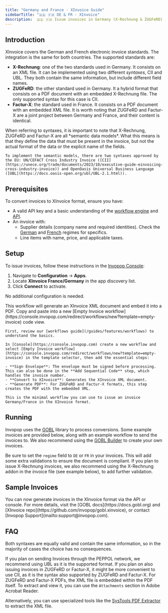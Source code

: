```yaml
---
title: "Germany and France · XInvoice Guide"
sidebarTitle: "🇩🇪 🇫🇷 DE & FR · XInvoice"
description:  🇩🇪 🇫🇷 Issue invoices in Germany (X-Rechnung & ZUGFeRD) and France (Factur-X).
---
```



## Introduction

XInvoice covers the German and French electronic invoice standards. The integration is the same for both countries. The supported standards are:

- **X-Rechnung**: one of the two standards used in Germany. It consists on an XML file. It can be implemented using two different *syntaxes*, CII and UBL. They both contain the same information, but include different field names.
- **ZUGFeRD**: the other standard used in Germany. It a hybrid format that consists on a PDF document with an embedded X-Rechnung file. The only supported syntax for this case is CII.
- **Factur-X**: the standard used in France. It consists on a PDF document with an embedded XML file. It is worth noting that ZUGFeRD and Factur-X are a joint project between Germany and France, and their content is identical.

<Tip>
    When referring to syntaxes, it is important to note that X-Rechnung, ZUGFeRD and Factur-X are all *semantic data models*. What this means is that they define the data that must be present in the invoice, but not the actual format of the data or the explicit name of the fields.

    To implement the semantic models, there are two syntaxes approved by the EU: UN/CEFACT Cross Industry Invoice ([CII](https://unece.org/trade/documents/2023/10/executive-guide-einvoicing-cross-industry-invoice)) and OpenOasis Universal Business Language ([UBL](https://docs.oasis-open.org/ubl/UBL-2.1.html)).
</Tip>

## Prerequisites

To convert invoices to XInvoice format, ensure you have:

- A valid API key and a basic understanding of the [workflow engine](/guides/features/workflows) and [API](api-ref/introduction).
- An invoice with:
  - Supplier details (company name and required identities). Check the [German](https://docs.gobl.org/regimes/de) and [French](https://docs.gobl.org/regimes/fr) regimes for specifics.
  - Line items with name, price, and applicable taxes.

## Setup

To issue invoices, follow these instructions in the [Invopop Console](https://console.invopop.com):

<Steps>
<Step title="Connect the XInvoice app">

1. Navigate to **Configuration** → **Apps**.
2. Locate **XInvoice France/Germany** in the app discovery list.
3. Click **Connect** to activate.

No additional configuration is needed.
</Step>
<Step title="Configure invoice workflow">

<Tabs>
  <Tab title="Template">
    <Card iconType="duotone" title="XInvoice workflow" icon="code-branch" href="https://console.invopop.com/redirect/workflows/new?template=de-x-rechnung" cta="Select a workspace to use this template">
    This workflow will generate an XInvoice XML document and embed it into a PDF. 
    </Card>
  </Tab>
  <Tab title="Code">
    Copy and paste into a new [Empty Invoice workflow](https://console.invopop.com/redirect/workflows/new?template=empty-invoice) code view.
    <WorkflowExample />
  </Tab>
  <Tab title="Build from scratch">

    First, review our [workflows guide](/guides/features/workflows) to understand the basics.

    In [Console](https://console.invopop.com) create a new workflow and select [Empty Invoice workflow](https://console.invopop.com/redirect/workflows/new?template=empty-invoice) in the template selector, then add the essential steps:

    - **Sign Envelope**: The envelope must be signed before processing. This can also be done in the **Add Sequential Code** step, which handles the invoice number.
    - **Convert to XInvoice**: Generates the XInvoice XML document.
    - **Generate PDF**: For ZUGFeRD and Factur-X formats, this step creates the PDF with the embedded XML.

    This is the minimal workflow you can use to issue an invoice Germany/France in the XInvoice format.
  </Tab>
</Tabs>

</Step>
</Steps>


## Running

Invopop uses the [GOBL](https://gobl.org) library to process conversions. Some example invoices are provided below, along with an example workflow to send the invoices to. We also recommend using the [GOBL Builder](https://build.gobl.org) to create your own invoices.

Be sure to set the `regime` field to `DE` or `FR` in your invoices. This will add some extra validations to ensure the document is compliant. If you plan to issue X-Rechnung invoices, we also recommend using the X-Rechnung addon in the invoice file (see example below), to add further validation.

## Sample Invoices

<AccordionGroup>
<Accordion title="Regular B2B Invoice">
    <B2BInvoice />
</Accordion>
<Accordion title="Regular B2C Invoice">
    <B2CInvoice />
</Accordion>
<Accordion title="B2B Invoice with Additional Fields">
    <B2BAdditional />
</Accordion>
</AccordionGroup>
You can now generate invoices in the XInvoice format via the API or console. For more details, visit the [GOBL docs](https://docs.gobl.org) and [XInvoice repo](https://github.com/invopop/gobl.xinvoice), or contact [Invopop Support](mailto:support@invopop.com).

## FAQ
<AccordionGroup>
<Accordion title="Which X-Rechnung syntax should I choose, UBL or CII?">
Both syntaxes are equally valid and contain the same information, so in the majority of cases the choice has no consequences.

If you plan on sending Invoices through the PEPPOL network, we recommend using UBL as it is the supported format. If you plan on also issuing invoices in ZUGFeRD or Factur-X, it might be more convenient to use CII, as it is the syntax also supported by ZUGFeRD and Factur-X.
</Accordion>
<Accordion title="How can I view an XML attached to a PDF?">
For ZUGFeRD and Factur-X PDFs, the XML file is embedded within the PDF itself. To extract and view it, you can use the `Attachments` section in Adobe Acrobat Reader.

Alternatively, you can use specialized tools like the [SysTools PDF Extractor](https://www.systoolsgroup.com/pdf/extractor/) to extract the XML file.
</Accordion>
</AccordionGroup>
